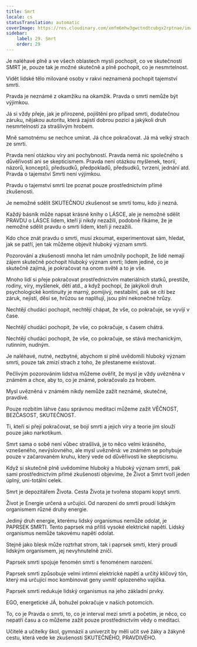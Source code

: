 ```yaml
---
title: Smrt
locale: cs
statusTranslation: automatic
coverImage: https://res.cloudinary.com/xmfm6mhw3gwctndtcubgx2rptnae/image/upload/v1740337243/small_cover_educacion_fundamental_a051170f1c.webp
sidebar:
    label: 29. Smrt
    order: 29
---
```

Je naléhavé plně a ve všech oblastech mysli pochopit, co ve skutečnosti SMRT je, pouze tak je možné skutečně a plně pochopit, co je nesmrtelnost.

Vidět lidské tělo milované osoby v rakvi neznamená pochopit tajemství smrti.

Pravda je neznámé z okamžiku na okamžik. Pravda o smrti nemůže být výjimkou.

Já si vždy přeje, jak je přirozené, pojištění pro případ smrti, dodatečnou záruku, nějakou autoritu, která zajistí dobrou pozici a jakýkoli druh nesmrtelnosti za strašlivým hrobem.

Mně samotnému se nechce umírat. Já chce pokračovat. Já má velký strach ze smrti.

Pravda není otázkou víry ani pochybností. Pravda nemá nic společného s důvěřivostí ani se skepticismem. Pravda není otázkou myšlenek, teorií, názorů, konceptů, předsudků, předpokladů, předsudků, tvrzení, jednání atd. Pravda o tajemství Smrti není výjimkou.

Pravdu o tajemství smrti lze poznat pouze prostřednictvím přímé zkušenosti.

Je nemožné sdělit SKUTEČNOU zkušenost se smrtí tomu, kdo ji nezná.

Každý básník může napsat krásné knihy o LÁSCE, ale je nemožné sdělit PRAVDU o LÁSCE lidem, kteří ji nikdy nezažili, podobně říkáme, že je nemožné sdělit pravdu o smrti lidem, kteří ji nezažili.

Kdo chce znát pravdu o smrti, musí zkoumat, experimentovat sám, hledat, jak se patří, jen tak můžeme objevit hluboký význam smrti.

Pozorování a zkušenosti mnoha let nám umožnily pochopit, že lidé nemají zájem skutečně pochopit hluboký význam smrti; lidem jediné, co je skutečně zajímá, je pokračovat na onom světě a to je vše.

Mnoho lidí si přeje pokračovat prostřednictvím materiálních statků, prestiže, rodiny, víry, myšlenek, dětí atd., a když pochopí, že jakýkoli druh psychologické kontinuity je marný, pomíjivý, nestabilní, pak se cítí bez záruk, nejistí, děsí se, hrůzou se naplňují, jsou plní nekonečné hrůzy.

Nechtějí chudáci pochopit, nechtějí chápat, že vše, co pokračuje, se vyvíjí v čase.

Nechtějí chudáci pochopit, že vše, co pokračuje, s časem chátrá.

Nechtějí chudáci pochopit, že vše, co pokračuje, se stává mechanickým, rutinním, nudným.

Je naléhavé, nutné, nezbytné, abychom si plně uvědomili hluboký význam smrti, pouze tak zmizí strach z toho, že přestaneme existovat.

Pečlivým pozorováním lidstva můžeme ověřit, že mysl je vždy uvězněna v známém a chce, aby to, co je známé, pokračovalo za hrobem.

Mysl uvězněná v známém nikdy nemůže zažít neznámé, skutečné, pravdivé.

Pouze rozbitím láhve času správnou meditací můžeme zažít VĚČNOST, BEZČASOST, SKUTEČNOST.

Ti, kteří si přejí pokračovat, se bojí smrti a jejich víry a teorie jim slouží pouze jako narkotikum.

Smrt sama o sobě není vůbec strašlivá, je to něco velmi krásného, vznešeného, nevýslovného, ale mysl uvězněná: ve známém se pohybuje pouze v začarovaném kruhu, který vede od důvěřivosti ke skepticismu.

Když si skutečně plně uvědomíme hluboký a hluboký význam smrti, pak sami prostřednictvím přímé zkušenosti objevíme, že Život a Smrt tvoří jeden úplný, uni-totální celek.

Smrt je depozitářem Života. Cesta Života je tvořena stopami kopyt smrti.

Život je Energie určená a určující. Od narození do smrti proudí lidským organismem různé druhy energie.

Jediný druh energie, kterému lidský organismus nemůže odolat, je PAPRSEK SMRTI. Tento paprsek má příliš vysoké elektrické napětí. Lidský organismus nemůže takovému napětí odolat.

Stejně jako blesk může roztrhat strom, tak i paprsek smrti, který proudí lidským organismem, jej nevyhnutelně zničí.

Paprsek smrti spojuje fenomén smrti s fenoménem narození.

Paprsek smrti způsobuje velmi intimní elektrické napětí a určitý klíčový tón, který má určující moc kombinovat geny uvnitř oplozeného vajíčka.

Paprsek smrti redukuje lidský organismus na jeho základní prvky.

EGO, energetické JÁ, bohužel pokračuje v našich potomcích.

To, co je Pravda o smrti, to, co je interval mezi smrtí a početím, je něco, co nepatří času a co můžeme zažít pouze prostřednictvím vědy o meditaci.

Učitelé a učitelky škol, gymnázií a univerzit by měli učit své žáky a žákyně cestu, která vede ke zkušenosti SKUTEČNÉHO, PRAVDIVÉHO.


